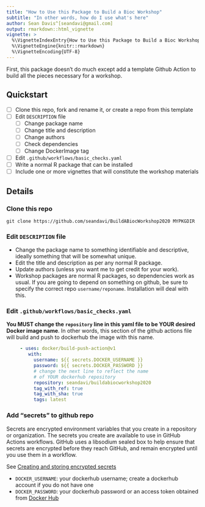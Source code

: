 ```yaml
---
title: "How to Use this Package to Build a Bioc Workshop"
subtitle: "In other words, how do I use what's here"
author: Sean Davis^[seandavi@gmail.com]
output: rmarkdown::html_vignette
vignette: >
  %\VignetteIndexEntry{How to Use this Package to Build a Bioc Workshop}
  %\VignetteEngine{knitr::rmarkdown}
  %\VignetteEncoding{UTF-8}
---
```


First, this package doesn't do much except add a template Github Action to
build all the pieces necessary for a workshop.

## Quickstart

- [ ] Clone this repo, fork and rename it, or create a repo from this template
- [ ] Edit `DESCRIPTION` file
  - [ ] Change package name
  - [ ] Change title and description
  - [ ] Change authors
  - [ ] Check dependencies
  - [ ] Change DockerImage tag
- [ ] Edit `.github/workflows/basic_checks.yaml`
- [ ] Write a normal R package that can be installed
- [ ] Include one or more vignettes that will constitute the workshop materials

## Details

### Clone this repo

```
git clone https://github.com/seandavi/BuildABiocWorkshop2020 MYPKGDIR
```

### Edit `DESCRIPTION` file

- Change the package name to something identifiable and descriptive, ideally 
something that will be somewhat unique. 
- Edit the title and description as per any normal R package.
- Update authors (unless you want me to get credit for your work).
- Workshop packages are normal R packages, so dependencies work as usual. If
you are going to depend on something on github, be sure to specify the correct
repo `username/reponame`. Installation will deal with this.

### Edit `.github/workflows/basic_checks.yaml`

**You MUST change the `repository` line in this yaml file to be YOUR
desired Docker image name**. In other words, this section of the
github actions file will build and push to dockerhub the image with
this name.


```yaml
     - uses: docker/build-push-action@v1
        with:
          username: ${{ secrets.DOCKER_USERNAME }}
          password: ${{ secrets.DOCKER_PASSWORD }}
          # change the next line to reflect the name
          # of YOUR dockerhub repository
          repository: seandavi/buildabiocworkshop2020
          tag_with_ref: true
          tag_with_sha: true
          tags: latest
```

### Add "secrets" to github repo

Secrets are encrypted environment variables that you create in a
repository or organization. The secrets you create are available to
use in GitHub Actions workflows. GitHub uses a libsodium sealed box to
help ensure that secrets are encrypted before they reach GitHub, and
remain encrypted until you use them in a workflow.
 
See [Creating and storing encrypted secrets](https://help.github.com/en/actions/configuring-and-managing-workflows/creating-and-storing-encrypted-secrets)

- `DOCKER_USERNAME`: your dockerhub username; create a dockerhub account if you do not have one
- `DOCKER_PASSWORD`: your dockerhub password or an access token obtained from [Docker Hub][]

[Docker Hub]: https://hub.docker.com/settings/security

